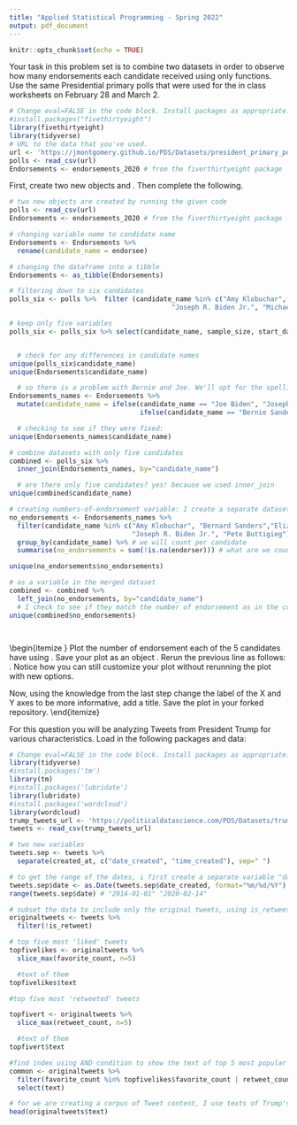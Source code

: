 ---
title: "Applied Statistical Programming - Spring 2022"
output: pdf_document
---

```{r setup, include=FALSE}
knitr::opts_chunk$set(echo = TRUE)
```

\begin{center}
{\Large{\textbf{Problem Set 3}}} \\
\vspace{4 bp}
Due Wednesday, March 16, 10:00 AM (Before Class) \\
\end{center}

\section*{Instructions}
\begin{enumerate}
  \item The following questions should each be answered within an Rmarkdown file. Be sure to provide many comments in your code blocks to facilitate grading. Undocumented code will not be graded.
  \item Work on git. Continue to work in the repository you forked from \url{https://github.com/johnsontr/AppliedStatisticalProgramming2022} and add your code for Problem Set 4. Commit and push frequently. Use meaningful commit messages because these will affect your grade.
  \item You may work in teams, but each student should develop their own Rmarkdown file. To be clear, there should be no copy and paste. Each keystroke in the assignment should be your own.
  \item For students new to programming, this may take a while. Get started.
\end{enumerate}

\section*{\texttt{tidyverse}}

Your task in this problem set is to combine two datasets in order to observe how many endorsements each candidate received using only \texttt{dplyr} functions. Use the same Presidential primary polls that were used for the in class worksheets on February 28 and March 2.

```{r eval=FALSE}
# Change eval=FALSE in the code block. Install packages as appropriate.
#install.packages("fivethirtyeight")
library(fivethirtyeight)
library(tidyverse)
# URL to the data that you've used.
url <- 'https://jmontgomery.github.io/PDS/Datasets/president_primary_polls_feb2020.csv'
polls <- read_csv(url)
Endorsements <- endorsements_2020 # from the fiverthirtyeight package
```

First, create two new objects \texttt{polls} and \texttt{Endorsements}. Then complete the following.
\begin{itemize}
  \item Change the \texttt{Endorsements} variable name endorsee to \texttt{candidate\_name}.
  \item Change the \texttt{Endorsements} dataframe into a \texttt{tibble} object.
  \item Filter the \texttt{poll} variable to only include the following 6 candidates: Amy Klobuchar, Bernard Sanders,Elizabeth Warren, Joseph R. Biden Jr., Michael Bloomberg, Pete Buttigieg \textbf{and} subset the dataset to the following five variables: \texttt{candidate\_name, sample\_size, start\_date, party, pct}
  \item Compare the candidate names in the two datasets and find instances where the a candidates name is spelled differently i.e. Bernard vs. Bernie. Using only \texttt{dplyr} functions, make these the same across datasets. 
  \item Now combine the two datasets by candidate name using \texttt{dplyr} (there will only be five candidates after joining).
  \item Create a variable which indicates the number of endorsements for each of the five candidates using \texttt{dplyr}.
  \end{itemize}
  
  
```{r q01, include=TRUE, echo=TRUE}
# two new objects are created by running the given code 
polls <- read_csv(url)
Endorsements <- endorsements_2020 # from the fiverthirtyeight package

# changing variable name to candidate name 
Endorsements <- Endorsements %>%
  rename(candidate_name = endorsee)

# changing the dataframe into a tibble 
Endorsements <- as_tibble(Endorsements)

# filtering down to six candidates 
polls_six <- polls %>%  filter (candidate_name %in% c("Amy Klobuchar", "Bernard Sanders", "Elizabeth Warren",
                                         "Joseph R. Biden Jr.", "Michael Bloomberg", "Pete Buttigieg" ))

# keep only five variables 
polls_six <- polls_six %>% select(candidate_name, sample_size, start_date, party, pct)


  # check for any differences in candidate names
unique(polls_six$candidate_name)
unique(Endorsements$candidate_name)

  # so there is a problem with Bernie and Joe. We'll opt for the spellings in polls data 
Endorsements_names <- Endorsements %>%
  mutate(candidate_name = ifelse(candidate_name == "Joe Biden", "Joseph R. Biden Jr.",
                                 ifelse(candidate_name == "Bernie Sanders", "Bernard Sanders", candidate_name)))

  # checking to see if they were fixed: 
unique(Endorsements_names$candidate_name)

# combine datasets with only five candidates 
combined <- polls_six %>% 
  inner_join(Endorsements_names, by="candidate_name")

  # are there only five candidates? yes! because we used inner_join 
unique(combined$candidate_name)

# creating numbers-of-endorsement variable: I create a separate dataset of counts first
no_endorsements <- Endorsements_names %>%
  filter(candidate_name %in% c("Amy Klobuchar", "Bernard Sanders","Elizabeth Warren", 
                               "Joseph R. Biden Jr.", "Pete Buttigieg")) %>% #limiting to only the given five 
  group_by(candidate_name) %>% # we will count per candidate 
  summarise(no_endorsements = sum(!is.na(endorser))) # what are we counting? number of endorsers 

unique(no_endorsements$no_endorsements)

# as a variable in the merged dataset
combined <- combined %>% 
  left_join(no_endorsements, by="candidate_name")
  # I check to see if they match the number of endorsement as in the count dataset 
unique(combined$no_endorsements)




```

  
  \begin{itemize }
  \item Plot the number of endorsement each of the 5 candidates have using \texttt{ggplot()}. Save your plot as an object \texttt{p}.
  \item Rerun the previous line as follows: \texttt{p + theme\_dark()}. Notice how you can still customize your plot without rerunning the plot with new options.
  \item Now, using the knowledge from the last step change the label of the X and Y axes to be more informative, add a title. Save the plot in your forked repository.
\end{itemize}


\section*{Text-as-Data with \texttt{tidyverse}}

For this question you will be analyzing Tweets from President Trump for various characteristics. Load in the following packages and data:

```{r eval=FALSE}
# Change eval=FALSE in the code block. Install packages as appropriate.
library(tidyverse)
#install.packages('tm')
library(tm) 
#install.packages('lubridate')
library(lubridate)
#install.packages('wordcloud')
library(wordcloud)
trump_tweets_url <- 'https://politicaldatascience.com/PDS/Datasets/trump_tweets.csv'
tweets <- read_csv(trump_tweets_url)
```
\begin{itemize}
  \item First separate the \texttt{created\_at} variable into two new variables where the date and the time are in separate columns. After you do that, then report the range of dates that is in this dataset.
  \item Using \texttt{dplyr} subset the data to only include original tweets (remove retweents) and show the text of the President's \textbf{top 5} most popular and most retweeted tweets. (Hint: The \texttt{match} function can help you find the index once you identify the largest values.) 
  \end{itemize}


```{r q02, include=TRUE, echo=TRUE, tidy=TRUE}
# two new variables 
tweets.sep <- tweets %>% 
  separate(created_at, c("date_created", "time_created"), sep=" ")

# to get the range of the dates, i first create a separate variable "date" that codes the dates differently 
tweets.sep$date <- as.Date(tweets.sep$date_created, format="%m/%d/%Y")
range(tweets.sep$date) # "2014-01-01" "2020-02-14"

# subset the data to include only the original tweets, using is_retweet variable 
originaltweets <- tweets %>% 
  filter(!is_retweet)

# top five most 'liked' tweets 
topfivelikes <- originaltweets %>% 
  slice_max(favorite_count, n=5) 

  #text of them 
topfivelikes$text

#top five most 'retweeted' tweets 

topfivert <- originaltweets %>% 
  slice_max(retweet_count, n=5) 

  #text of them 
topfivert$text

#find index using AND condition to show the text of top 5 most popular and most retweeted tweets. 
common <- originaltweets %>% 
  filter(favorite_count %in% topfivelikes$favorite_count | retweet_count %in% topfivert$retweet_count) %>% 
  select(text)

# for we are creating a corpus of Tweet content, I use texts of Trump's original tweets sans Retweets 
head(originaltweets$text)
```

